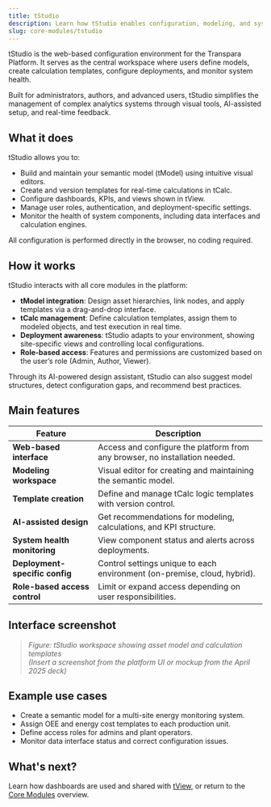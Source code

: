 ```yaml
---
title: tStudio
description: Learn how tStudio enables configuration, modeling, and system management in the Transpara Platform.
slug: core-modules/tstudio
---
```



tStudio is the web-based configuration environment for the Transpara Platform. It serves as the central workspace where users define models, create calculation templates, configure deployments, and monitor system health.

Built for administrators, authors, and advanced users, tStudio simplifies the management of complex analytics systems through visual tools, AI-assisted setup, and real-time feedback.


## What it does

tStudio allows you to:
- Build and maintain your semantic model (tModel) using intuitive visual editors.
- Create and version templates for real-time calculations in tCalc.
- Configure dashboards, KPIs, and views shown in tView.
- Manage user roles, authentication, and deployment-specific settings.
- Monitor the health of system components, including data interfaces and calculation engines.

All configuration is performed directly in the browser, no coding required.


## How it works

tStudio interacts with all core modules in the platform:

- **tModel integration**: Design asset hierarchies, link nodes, and apply templates via a drag-and-drop interface.
- **tCalc management**: Define calculation templates, assign them to modeled objects, and test execution in real time.
- **Deployment awareness**: tStudio adapts to your environment, showing site-specific views and controlling local configurations.
- **Role-based access**: Features and permissions are customized based on the user’s role (Admin, Author, Viewer).

Through its AI-powered design assistant, tStudio can also suggest model structures, detect configuration gaps, and recommend best practices.


## Main features

| Feature                          | Description                                                                 |
|----------------------------------|-----------------------------------------------------------------------------|
| **Web-based interface**          | Access and configure the platform from any browser, no installation needed.  |
| **Modeling workspace**           | Visual editor for creating and maintaining the semantic model.             |
| **Template creation**            | Define and manage tCalc logic templates with version control.              |
| **AI-assisted design**           | Get recommendations for modeling, calculations, and KPI structure.         |
| **System health monitoring**     | View component status and alerts across deployments.                       |
| **Deployment-specific config**   | Control settings unique to each environment (on-premise, cloud, hybrid).   |
| **Role-based access control**    | Limit or expand access depending on user responsibilities.                 |


## Interface screenshot

> *Figure: tStudio workspace showing asset model and calculation templates*  
> *(Insert a screenshot from the platform UI or mockup from the April 2025 deck)*


## Example use cases

- Create a semantic model for a multi-site energy monitoring system.
- Assign OEE and energy cost templates to each production unit.
- Define access roles for admins and plant operators.
- Monitor data interface status and correct configuration issues.


## What's next?

Learn how dashboards are used and shared with [tView](../tview), or return to the [Core Modules](../core-modules) overview.
